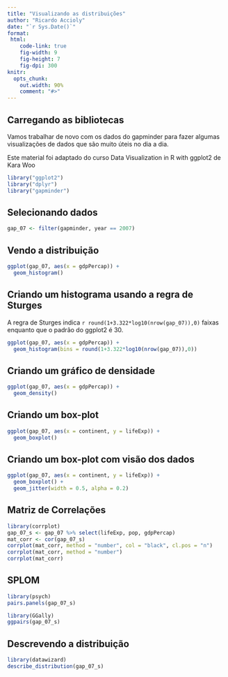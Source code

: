 ```yaml
---
title: "Visualizando as distribuições"
author: "Ricardo Accioly"
date: "`r Sys.Date()`"
format:
 html:
    code-link: true
    fig-width: 9
    fig-height: 7
    fig-dpi: 300
knitr:
  opts_chunk: 
    out.width: 90%
    comment: "#>"
---
```


## Carregando as bibliotecas

Vamos trabalhar de novo com os dados do gapminder para fazer algumas visualizações de dados que são muito úteis no dia a dia.

Este material foi adaptado do curso Data Visualization in R with ggplot2 de Kara Woo

```r
library("ggplot2")
library("dplyr")
library("gapminder")
```

## Selecionando dados

```r
gap_07 <- filter(gapminder, year == 2007)
```

## Vendo a distribuição

```r
ggplot(gap_07, aes(x = gdpPercap)) +
  geom_histogram()
```

## Criando um histograma usando a regra de Sturges

A regra de Sturges indica `r round(1+3.322*log10(nrow(gap_07)),0)` faixas enquanto que o padrão do ggplot2 é 30.

```r
ggplot(gap_07, aes(x = gdpPercap)) +
  geom_histogram(bins = round(1+3.322*log10(nrow(gap_07)),0))
```

## Criando um gráfico de densidade

```r
ggplot(gap_07, aes(x = gdpPercap)) +
  geom_density()
```

## Criando um box-plot

```r
ggplot(gap_07, aes(x = continent, y = lifeExp)) +
  geom_boxplot()

```

## Criando um box-plot com visão dos dados

```r
ggplot(gap_07, aes(x = continent, y = lifeExp)) +
  geom_boxplot() +
  geom_jitter(width = 0.5, alpha = 0.2)
```

## Matriz de Correlações

```r
library(corrplot)
gap_07_s <- gap_07 %>% select(lifeExp, pop, gdpPercap)
mat_corr <- cor(gap_07_s)
corrplot(mat_corr, method = "number", col = "black", cl.pos = "n")
corrplot(mat_corr, method = "number")
corrplot(mat_corr)
```

## SPLOM

```r
library(psych)
pairs.panels(gap_07_s)
```

```r
library(GGally)
ggpairs(gap_07_s)
```

## Descrevendo a distribuição

```r
library(datawizard)
describe_distribution(gap_07_s)
```
